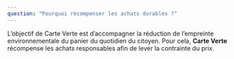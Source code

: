 ```yaml
---
question: "Pourquoi récompenser les achats durables ?"
---
```


L’objectif de Carte Verte est d’accompagner la réduction de l’empreinte environnementale du panier du quotidien du citoyen. Pour cela, **Carte Verte** récompense les achats responsables afin de lever la contrainte du prix. 
